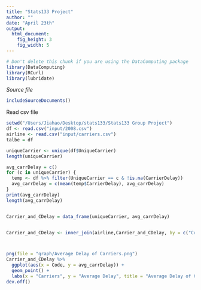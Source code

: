 ```yaml
---
title: "Stats133 Project"
author: ""
date: "April 23th"
output: 
  html_document:
    fig_height: 3
    fig_width: 5
---
```

<!-- Don't edit in between this line and the one below -->
```r
# Don't delete this chunk if you are using the DataComputing package
library(DataComputing)
library(RCurl)
library(lubridate)
```
*Source file* 
```r
includeSourceDocuments()
```




Read csv file
```r
setwd("/Users/Jiahao/Desktop/stats133/Stats133 Group Project")
df <- read.csv("input/2008.csv")
airline <- read.csv("input/carriers.csv")
talbe = df
```

```r
uniqueCarrier <- unique(df$UniqueCarrier)
length(uniqueCarrier)

avg_carrDelay = c()
for (c in uniqueCarrier) {
  temp <- df %>% filter(UniqueCarrier == c & !is.na(CarrierDelay))
  avg_carrDelay = c(mean(temp$CarrierDelay), avg_carrDelay)
}
print(avg_carrDelay)
length(avg_carrDelay)


Carrier_and_CDelay = data_frame(uniqueCarrier, avg_carrDelay)


Carrier_and_CDelay <- inner_join(airline,Carrier_and_CDelay, by = c("Code"="uniqueCarrier"), copy = TRUE)



png(file = "graph/Average Delay of Carriers.png")
Carrier_and_CDelay %>% 
  ggplot(aes(x = Code, y = avg_carrDelay)) +
  geom_point() + 
  labs(x = "Carriers", y = "Average Delay", title = "Average Delay of Carriers")
dev.off()

```





